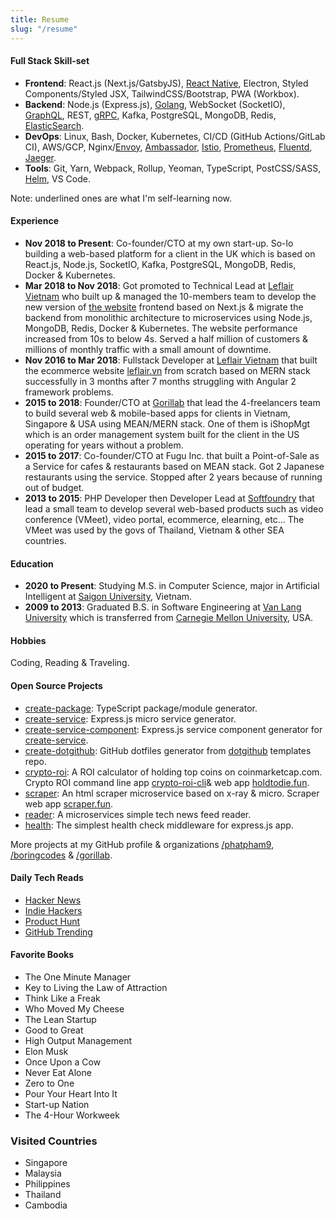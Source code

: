 ---
title: Resume
slug: "/resume"
---

#### Full Stack Skill-set

- **Frontend**: React.js (Next.js/GatsbyJS), <u>React Native</u>, Electron, Styled Components/Styled JSX, TailwindCSS/Bootstrap, PWA (Workbox).
- **Backend**: Node.js (Express.js), <u>Golang</u>, WebSocket (SocketIO), <u>GraphQL</u>, REST, <u>gRPC</u>, Kafka, PostgreSQL, MongoDB, Redis, <u>ElasticSearch</u>.
- **DevOps**: Linux, Bash, Docker, Kubernetes, CI/CD (GitHub Actions/GitLab CI), AWS/GCP, Nginx/<u>Envoy</u>, <u>Ambassador</u>, <u>Istio</u>, <u>Prometheus</u>, <u>Fluentd</u>, <u>Jaeger</u>.
- **Tools**: Git, Yarn, Webpack, Rollup, Yeoman, TypeScript, PostCSS/SASS, <u>Helm</u>, VS Code.

Note: underlined ones are what I'm self-learning now.

#### Experience
- **Nov 2018 to Present**: Co-founder/CTO at my own start-up. So-lo building a web-based platform for a client in the UK which is based on React.js, Node.js, SocketIO, Kafka, PostgreSQL, MongoDB, Redis, Docker & Kubernetes.
- **Mar 2018 to Nov 2018**: Got promoted to Technical Lead at [Leflair Vietnam](https://leflair.vn) who built up & managed the 10-members team to develop the new version of [the website](https://leflair.vn) frontend based on Next.js & migrate the backend from monolithic architecture to microservices using Node.js, MongoDB, Redis, Docker & Kubernetes. The website performance increased from 10s to below 4s. Served a half million of customers & millions of monthly traffic with a small amount of downtime.
- **Nov 2016 to Mar 2018**: Fullstack Developer at [Leflair Vietnam](https://leflair.vn) that built the ecommerce website [leflair.vn](https://leflair.vn) from scratch based on MERN stack successfully in 3 months after 7 months struggling with Angular 2 framework problems.
- **2015 to 2018**: Founder/CTO at [Gorillab](https://github.com/gorillab) that lead the 4-freelancers team to build several web & mobile-based apps for clients in Vietnam, Singapore & USA using MEAN/MERN stack. One of them is iShopMgt which is an order management system built for the client in the US operating for years without a problem.
- **2015 to 2017**: Co-founder/CTO at Fugu Inc. that built a Point-of-Sale as a Service for cafes & restaurants based on MEAN stack. Got 2 Japanese restaurants using the service. Stopped after 2 years because of running out of budget.
- **2013 to 2015**: PHP Developer then Developer Lead at [Softfoundry](http://www.softfoundry.com) that lead a small team to develop several web-based products such as video conference (VMeet), video portal, ecommerce, elearning, etc... The VMeet was used by the govs of Thailand, Vietnam & other SEA countries.

#### Education

- **2020 to Present**: Studying M.S. in Computer Science, major in Artificial Intelligent at [Saigon University](https://sgu.edu.vn), Vietnam.
- **2009 to 2013**: Graduated B.S. in Software Engineering at [Van Lang University](http://www.vanlanguni.edu.vn/) which is transferred from [Carnegie Mellon University](https://cmu.edu), USA.

#### Hobbies

Coding, Reading & Traveling.

#### Open Source Projects

- [create-package](https://github.com/boringcodes/create-package): TypeScript package/module generator.
- [create-service](https://github.com/boringcodes/create-service): Express.js micro service generator.
- [create-service-component](https://github.com/boringcodes/create-service-component): Express.js service component generator for [create-service](https://github.com/boringcodes/create-service).
- [create-dotgithub​](https://github.com/boringcodes/create-dotgithub): GitHub dotfiles generator from [​dotgithub​](https://github.com/boringcodes/dotgithub) templates repo.
- [crypto-roi](https://github.com/phatpham9/crypto-roi): A ROI calculator of holding top coins on coinmarketcap.com. Crypto ROI command line app [crypto-roi-cli​](https://github.com/phatpham9/crypto-roi-cli) & web app [​holdtodie.fun​](https://github.com/phatpham9/holdtodie.fun).
- [scraper](https://github.com/phatpham9/scraper): An html scraper microservice based on x-ray & micro. Scraper web app [​scraper.fun](https://github.com/phatpham9/holdtodie.fun)​.
- [reader](https://github.com/gorillab/reader): A microservices simple tech news feed reader.
- [health](https://github.com/gorillab/health): The simplest health check middleware for express.js app.

More projects at my GitHub profile & organizations [/phatpham9](https://github.com/phatpham9), [/boringcodes](https://github.com/boringcodes) & [/gorillab](https://github.com/gorillab).

#### Daily Tech Reads

- [Hacker News](https://news.ycombinator.com)
- [Indie Hackers](https://www.indiehackers.com)
- [Product Hunt](https://www.producthunt.com)
- [GitHub Trending](https://github.com/trending)

#### Favorite Books

- The One Minute Manager
- Key to Living the Law of Attraction
- Think Like a Freak
- Who Moved My Cheese
- The Lean Startup
- Good to Great
- High Output Management
- Elon Musk
- Once Upon a Cow
- Never Eat Alone
- Zero to One
- Pour Your Heart Into It
- Start-up Nation
- The 4-Hour Workweek

### Visited Countries

- Singapore
- Malaysia
- Philippines
- Thailand
- Cambodia
